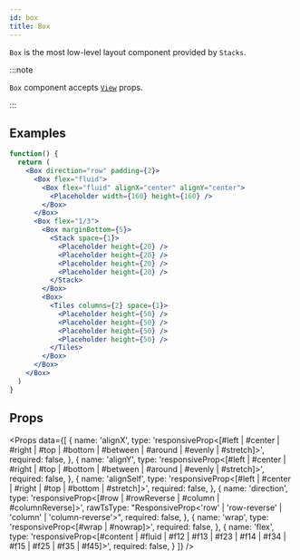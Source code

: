 ```yaml
---
id: box
title: Box
---
```



`Box` is the most low-level layout component provided by `Stacks`.

:::note

`Box` component accepts [`View`](https://reactnative.dev/docs/view) props.

:::

## Examples

```jsx live
function() {
  return (
    <Box direction="row" padding={2}>
      <Box flex="fluid">
        <Box flex="fluid" alignX="center" alignY="center">
          <Placeholder width={160} height={160} />
        </Box>
      </Box>
      <Box flex="1/3">
        <Box marginBottom={5}>
          <Stack space={1}>
            <Placeholder height={20} />
            <Placeholder height={20} />
            <Placeholder height={20} />
            <Placeholder height={20} />
          </Stack>
        </Box>
        <Box>
          <Tiles columns={2} space={1}>
            <Placeholder height={50} />
            <Placeholder height={50} />
            <Placeholder height={50} />
            <Placeholder height={50} />
          </Tiles>
        </Box>
      </Box>
    </Box>
  )
}
```

## Props

<Props
  data={[
    {
      name: 'alignX',
      type: 'responsiveProp<[#left | #center | #right | #top | #bottom | #between | #around | #evenly | #stretch]>',
      required: false,
    },
    {
      name: 'alignY',
      type: 'responsiveProp<[#left | #center | #right | #top | #bottom | #between | #around | #evenly | #stretch]>',
      required: false,
    },
    {
      name: 'alignSelf',
      type: 'responsiveProp<[#left | #center | #right | #top | #bottom | #stretch]>',
      required: false,
    },
    {
      name: 'direction',
      type: 'responsiveProp<[#row | #rowReverse | #column | #columnReverse]>',
      rawTsType: "ResponsiveProp<'row' | 'row-reverse' | 'column' | 'column-reverse'>",
      required: false,
    },
    {
      name: 'wrap',
      type: 'responsiveProp<[#wrap | #nowrap]>',
      required: false,
    },
    {
      name: 'flex',
      type: 'responsiveProp<[#content | #fluid | #f12 | #f13 | #f23 | #f14 | #f34 | #f15 | #f25 | #f35 | #f45]>',
      required: false,
    }
  ]} />

<BoxProps />
